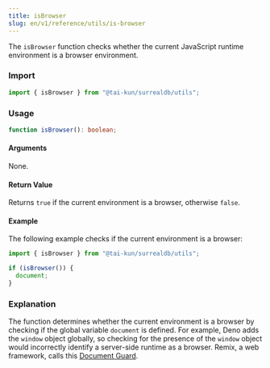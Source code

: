 ```yaml
---
title: isBrowser
slug: en/v1/reference/utils/is-browser
---
```


The `isBrowser` function checks whether the current JavaScript runtime environment is a browser environment.

### Import

```ts
import { isBrowser } from "@tai-kun/surrealdb/utils";
```

### Usage

```ts
function isBrowser(): boolean;
```

#### Arguments

None.

#### Return Value

Returns `true` if the current environment is a browser, otherwise `false`.

#### Example

The following example checks if the current environment is a browser:

```ts
import { isBrowser } from "@tai-kun/surrealdb/utils";

if (isBrowser()) {
  document;
}
```

### Explanation

The function determines whether the current environment is a browser by checking if the global variable `document` is defined. For example, Deno adds the `window` object globally, so checking for the presence of the `window` object would incorrectly identify a server-side runtime as a browser. Remix, a web framework, calls this [Document Guard](https://remix.run/docs/en/main/guides/constraints#document-guard).
